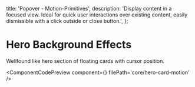   title: 'Popover - Motion-Primitives',
  description:
    'Display content in a focused view. Ideal for quick user interactions over existing content, easily dismissible with a click outside or close button.',
};


# Hero Background Effects

Wellfound like hero section of floating cards with cursor position.

<ComponentCodePreview
  component={<HeroCardMotion />}
  filePath='core/hero-card-motion'
/>
